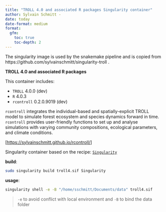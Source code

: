 ```yaml
---
title: "TROLL 4.0 and associated R packages Singularity container"
author: Sylvain Schmitt -
date: today
date-format: medium
format: 
  gfm:
    toc: true
    toc-depth: 2
---
```


The singularity image is used by the snakemake pipeline and is copied from https://github.com/sylvainschmitt/singularity-troll .

**TROLL 4.0 and associated R packages**

This container includes:

-   `TROLL` 4.0.0 (dev)
-   `R` 4.0.3
-   `rcontroll` 0.2.0.9019 (dev)

`rcontroll` integrates the individual-based and spatially-explicit TROLL model to simulate forest ecosystem and species dynamics forward in time. `rcontroll` provides user-friendly functions to set up and analyse simulations with varying community compositions, ecological parameters, and climate conditions.

\[<https://sylvainschmitt.github.io/rcontroll/>\]

Singularity container based on the recipe: [`Singularity`](https://github.com/sylvainschmitt/singularity-troll/blob/main/Singularity)

**build**:

``` bash
sudo singularity build troll4.sif Singularity
```

**usage**:

``` bash
singularity shell -e -B "/home/sschmitt/Documents/data" troll4.sif 
```

> `-e` to avoid conflict with local environment and `-B` to bind the data folder
